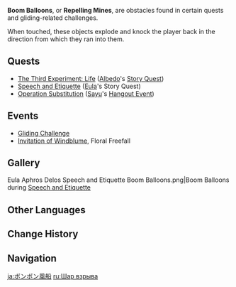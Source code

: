 {{Terminology Infobox
|image        = Icon Boom Balloon.png
|type         = Exploration
|type2        = Gliding
|world        = Teyvat
}}
'''Boom Balloons''', or '''Repelling Mines''', are obstacles found in certain quests and gliding-related challenges.

When touched, these objects explode and knock the player back in the direction from which they ran into them.

==Quests==
*[[The Third Experiment: Life]] ([[Albedo]]'s [[Story Quest]])
*[[Speech and Etiquette]] ([[Eula]]'s Story Quest)
*[[Operation Substitution]] ([[Sayu]]'s [[Hangout Event]])

==Events==
*[[Gliding Challenge]]
*[[Invitation of Windblume]], Floral Freefall

==Gallery==
<gallery>
Eula Aphros Delos Speech and Etiquette Boom Balloons.png|Boom Balloons during [[Speech and Etiquette]]
</gallery>

==Other Languages==
{{Other Languages
|en      = Boom Balloon
|zhs     = 爆爆气球
|zhs_rm  = Bào-bào Qìqiú
|zht     = 爆爆氣球
|zht_rm  = Bào-bào Qìqiú
|zh_tl   = Explode-Explode Balloon
|ja      = バクバクバルーン
|ja_rm   = Baku-baku Baruun
|ja_tl   = Boom-Boom Balloon
|ko      = 탱탱 풍선
|ko_tl   = Bouncy Balloon
|es      = Bola buuum
|es_tl   = {{Sic|Buum Ball}}
|fr      = Ballon boom
|fr_tl   = Boom Balloon
|ru      = Шар взрыва
|ru_tl   = Explosion Balloon
|th      = ลูกโป่งพายุ
|th_rm   = 
|th_tl   = 
|vi      = Bóng Bay Nổ
|vi_tl   = 
|de      = Prallballon
|de_tl   = Impact Balloon
|id      = Balon Bom
|id_tl   = Boom Balloon
|pt      = Balão Boom
|pt_tl   = 
|tr      = 
|tr_tl   = 
|it      = 
|it_tl   = 
}}

==Change History==
{{Change History|1.1}}

==Navigation==
{{Exploration Navbox}}

[[ja:ボンボン風船]]
[[ru:Шар взрыва]]